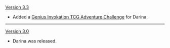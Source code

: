 {{Change History/Header}}
[[Version 3.3]]
* Added a [[Genius Invokation TCG/Stage/Darina/Sporenado|Genius Invokation TCG Adventure Challenge]] for Darina.
----
[[Version 3.0]]
* Darina was released.